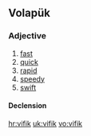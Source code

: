 ==Volapük==

===Adjective===
{{head|vo|adjective}}

# [[fast]]
# [[quick]] 
# [[rapid]] 
# [[speedy]] 
# [[swift]]

====Declension====
{{vo-decl-adj}}

[[hr:vifik]]
[[uk:vifik]]
[[vo:vifik]]
